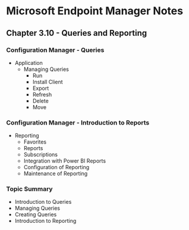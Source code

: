 # Microsoft Endpoint Manager Notes
## Chapter 3.10 - Queries and Reporting

### Configuration Manager - Queries
* Application
	* Managing Queries
		* Run
		* Install Client
		* Export
		* Refresh
		* Delete
		* Move

### Configuration Manager - Introduction to Reports
* Reporting
	* Favorites
	* Reports
	* Subscriptions
	* Integration with Power BI Reports
	* Configuration of Reporting
	* Maintenance of Reporting

### Topic Summary
* Introduction to Queries
* Managing Queries
* Creating Queries
* Introduction to Reporting